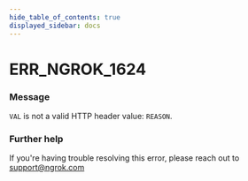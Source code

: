 ```yaml
---
hide_table_of_contents: true
displayed_sidebar: docs
---
```



# ERR_NGROK_1624

### Message
`VAL` is not a valid HTTP header value: `REASON`.

<ErrorDetails error='err_ngrok_1624' />


### Further help
If you're having trouble resolving this error, please reach out to [support@ngrok.com](mailto:support@ngrok.com?subject=Help%20with%20ERR_NGROK_1624)


